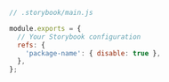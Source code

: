 ```js
// .storybook/main.js

module.exports = {
  // Your Storybook configuration
  refs: {
    'package-name': { disable: true },
  },
};
```
